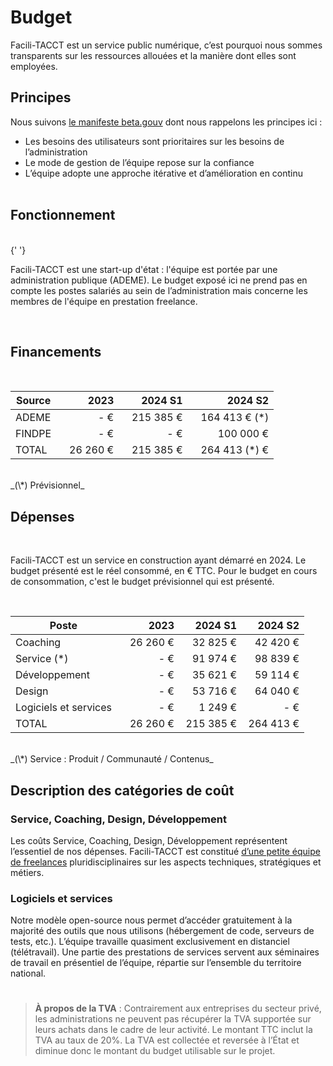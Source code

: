 
# Budget

Facili-TACCT est un service public numérique, c’est pourquoi nous sommes transparents sur les ressources allouées et la manière dont elles sont employées.

## Principes

Nous suivons [le manifeste beta.gouv](https://beta.gouv.fr/manifeste) dont nous rappelons les principes ici :

- Les besoins des utilisateurs sont prioritaires sur les besoins de l’administration
- Le mode de gestion de l’équipe repose sur la confiance
- L’équipe adopte une approche itérative et d’amélioration en continu
  <br />
  <br />

## Fonctionnement

<br />{' '}

Facili-TACCT est une start-up d'état : l'équipe est portée par une administration publique (ADEME).
Le budget exposé ici ne prend pas en compte les postes salariés au sein de l’administration mais concerne les membres de l'équipe en prestation freelance.

<br />

## Financements

<br />

| Source |                  2023 |                2024 S1 |                     2024 S2 |
| ------ | --------------------: | ---------------------: | --------------------------: |
| ADEME  |                   - € |  &nbsp;&nbsp;215 385 € | &nbsp;&nbsp; 164 413 € (\*) |
| FINDPE |                   - € |                    - € |                   100 000 € |
| TOTAL  | &nbsp;&nbsp; 26 260 € | &nbsp;&nbsp; 215 385 € | &nbsp;&nbsp; 264 413 (\*) € |

<br />
_(\*) Prévisionnel_

<br />

## Dépenses

<br />

Facili-TACCT est un service en construction ayant démarré en 2024. Le budget présenté est le réel consommé, en € TTC. Pour le budget en cours de consommation, c'est le budget prévisionnel qui est présenté.

<br />

| Poste                 |                  2023 |               2024 S1 |               2024 S2 |
| --------------------- | --------------------: | --------------------: | --------------------: |
| Coaching              | &nbsp;&nbsp; 26 260 € | &nbsp;&nbsp; 32 825 € | &nbsp;&nbsp; 42 420 € |
| Service (\*)          |                   - € |              91 974 € |              98 839 € |
| Développement         |                   - € |              35 621 € |              59 114 € |
| Design                |                   - € |              53 716 € |              64 040 € |
| Logiciels et services |                   - € |               1 249 € |                   - € |
| TOTAL                 |              26 260 € |             215 385 € |             264 413 € |

<br />
_(\*) Service : Produit / Communauté / Contenus_
<br />

## Description des catégories de coût

### Service, Coaching, Design, Développement

Les coûts Service, Coaching, Design, Développement représentent l’essentiel de nos dépenses. Facili-TACCT est constitué [d’une petite équipe de freelances](https://beta.gouv.fr/startups/tacct.html) pluridisciplinaires sur les aspects techniques, stratégiques et métiers.

### Logiciels et services

Notre modèle open-source nous permet d’accéder gratuitement à la majorité des outils que nous utilisons (hébergement de code, serveurs de tests, etc.). L’équipe travaille quasiment exclusivement en distanciel (télétravail). Une partie des prestations de services servent aux séminaires de travail en présentiel de l’équipe, répartie sur l’ensemble du territoire national.

#

> **À propos de la TVA** : Contrairement aux entreprises du secteur privé, les administrations ne peuvent pas récupérer la TVA supportée sur leurs achats dans le cadre de leur activité. Le montant TTC inclut la TVA au taux de 20%. La TVA est collectée et reversée à l’État et diminue donc le montant du budget utilisable sur le projet.
